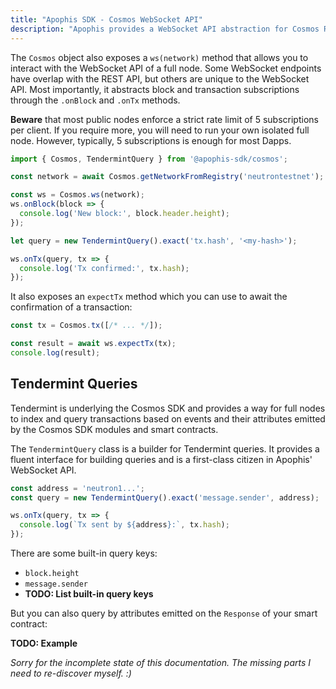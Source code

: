 ```yaml
---
title: "Apophis SDK - Cosmos WebSocket API"
description: "Apophis provides a WebSocket API abstraction for Cosmos RPCs."
---
```


The `Cosmos` object also exposes a `ws(network)` method that allows you to interact with the
WebSocket API of a full node. Some WebSocket endpoints have overlap with the REST API, but others
are unique to the WebSocket API. Most importantly, it abstracts block and transaction subscriptions
through the `.onBlock` and `.onTx` methods.

**Beware** that most public nodes enforce a strict rate limit of 5 subscriptions per client. If you
require more, you will need to run your own isolated full node. However, typically, 5 subscriptions
is enough for most Dapps.

```ts
import { Cosmos, TendermintQuery } from '@apophis-sdk/cosmos';

const network = await Cosmos.getNetworkFromRegistry('neutrontestnet');

const ws = Cosmos.ws(network);
ws.onBlock(block => {
  console.log('New block:', block.header.height);
});

let query = new TendermintQuery().exact('tx.hash', '<my-hash>');

ws.onTx(query, tx => {
  console.log('Tx confirmed:', tx.hash);
});
```

It also exposes an `expectTx` method which you can use to await the confirmation of a transaction:

```ts
const tx = Cosmos.tx([/* ... */]);

const result = await ws.expectTx(tx);
console.log(result);
```

## Tendermint Queries
Tendermint is underlying the Cosmos SDK and provides a way for full nodes to index and query
transactions based on events and their attributes emitted by the Cosmos SDK modules and smart
contracts.

The `TendermintQuery` class is a builder for Tendermint queries. It provides a fluent interface for
building queries and is a first-class citizen in Apophis' WebSocket API.

```ts
const address = 'neutron1...';
const query = new TendermintQuery().exact('message.sender', address);

ws.onTx(query, tx => {
  console.log(`Tx sent by ${address}:`, tx.hash);
});
```

There are some built-in query keys:

- `block.height`
- `message.sender`
- **TODO: List built-in query keys**

But you can also query by attributes emitted on the `Response` of your smart contract:

**TODO: Example**

*Sorry for the incomplete state of this documentation. The missing parts I need to re-discover
myself. :)*
